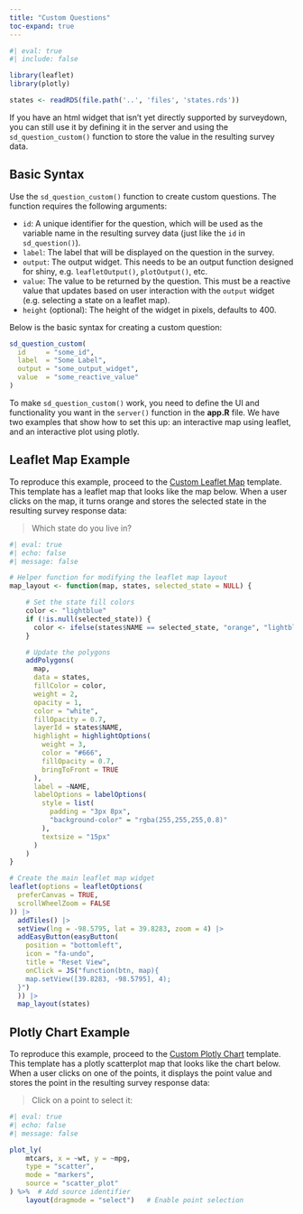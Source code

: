 ```yaml
---
title: "Custom Questions"
toc-expand: true
---
```


```r
#| eval: true
#| include: false

library(leaflet)
library(plotly)

states <- readRDS(file.path('..', 'files', 'states.rds'))
```

If you have an html widget that isn't yet directly supported by surveydown, you can still use it by defining it in the server and using the `sd_question_custom()` function to store the value in the resulting survey data.

## Basic Syntax

Use the `sd_question_custom()` function to create custom questions. The function requires the following arguments:

- `id`: A unique identifier for the question, which will be used as the variable name in the resulting survey data (just like the `id` in `sd_question()`).
- `label`: The label that will be displayed on the question in the survey.
- `output`: The output widget. This needs to be an output function designed for shiny, e.g. `leafletOutput()`, `plotOutput()`, etc.
- `value`: The value to be returned by the question. This must be a reactive value that updates based on user interaction with the `output` widget (e.g. selecting a state on a leaflet map).
- `height` (optional): The height of the widget in pixels, defaults to 400.

Below is the basic syntax for creating a custom question:

```r
sd_question_custom(
  id     = "some_id",
  label  = "Some Label",
  output = "some_output_widget",
  value  = "some_reactive_value"
)
```

To make `sd_question_custom()` work, you need to define the UI and functionality you want in the `server()` function in the **app.R** file. We have two examples that show how to set this up: an interactive map using leaflet, and an interactive plot using plotly.

## Leaflet Map Example

To reproduce this example, proceed to the [Custom Leaflet Map](../templates/13_custom_leaflet_map.html) template. This template has a leaflet map that looks like the map below. When a user clicks on the map, it turns orange and stores the selected state in the resulting survey response data:

> Which state do you live in?

```r
#| eval: true
#| echo: false
#| message: false

# Helper function for modifying the leaflet map layout
map_layout <- function(map, states, selected_state = NULL) {

    # Set the state fill colors
    color <- "lightblue"
    if (!is.null(selected_state)) {
      color <- ifelse(states$NAME == selected_state, "orange", "lightblue")
    }

    # Update the polygons
    addPolygons(
      map,
      data = states,
      fillColor = color,
      weight = 2,
      opacity = 1,
      color = "white",
      fillOpacity = 0.7,
      layerId = states$NAME,
      highlight = highlightOptions(
        weight = 3,
        color = "#666",
        fillOpacity = 0.7,
        bringToFront = TRUE
      ),
      label = ~NAME,
      labelOptions = labelOptions(
        style = list(
          padding = "3px 8px",
          "background-color" = "rgba(255,255,255,0.8)"
        ),
        textsize = "15px"
      )
    )
}

# Create the main leaflet map widget
leaflet(options = leafletOptions(
  preferCanvas = TRUE,
  scrollWheelZoom = FALSE
)) |>
  addTiles() |>
  setView(lng = -98.5795, lat = 39.8283, zoom = 4) |>
  addEasyButton(easyButton(
    position = "bottomleft",
    icon = "fa-undo",
    title = "Reset View",
    onClick = JS("function(btn, map){
    map.setView([39.8283, -98.5795], 4);
  }")
  )) |>
  map_layout(states)
```

## Plotly Chart Example

To reproduce this example, proceed to the [Custom Plotly Chart](../templates/14_custom_plotly_chart.html) template. This template has a plotly scatterplot map that looks like the chart below. When a user clicks on one of the points, it displays the point value and stores the point in the resulting survey response data:

> Click on a point to select it:

```r
#| eval: true
#| echo: false
#| message: false

plot_ly(
    mtcars, x = ~wt, y = ~mpg,
    type = "scatter",
    mode = "markers",
    source = "scatter_plot"
) %>%  # Add source identifier
    layout(dragmode = "select")   # Enable point selection
```

